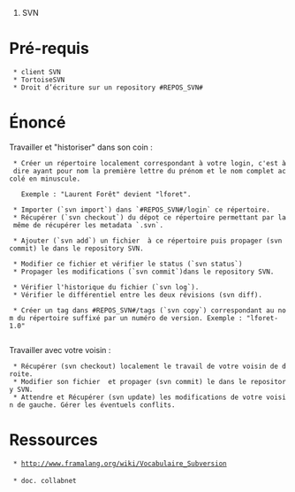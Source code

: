 #SVN

= Pré-requis =

  * client SVN
  * TortoiseSVN 
  * Droit d’écriture sur un repository #REPOS_SVN# 


= Énoncé =

Travailler et "historiser" dans son coin :

  * Créer un répertoire localement correspondant à votre login, c'est à dire ayant pour nom la première lettre du prénom et le nom complet accolé en minuscule. 

    Exemple : "Laurent Forêt" devient "lforet".
  
  * Importer (`svn import`) dans `#REPOS_SVN#/login` ce répertoire.
  * Récupérer (`svn checkout`) du dépot ce répertoire permettant par la même de récupérer les metadata `.svn`.

  * Ajouter (`svn add`) un fichier {{{readme.txt}}} à ce répertoire puis propager (svn commit) le dans le repository SVN.


  * Modifier ce fichier et vérifier le status (`svn status`)
  * Propager les modifications (`svn commit`)dans le repository SVN.

  * Vérifier l'historique du fichier (`svn log`).
  * Vérifier le différentiel entre les deux révisions (svn diff).

  * Créer un tag dans #REPOS_SVN#/tags (`svn copy`) correspondant au nom du répertoire suffixé par un numéro de version. Exemple : "lforet-1.0"
  
Travailler avec votre voisin :

  * Récupérer (svn checkout) localement le travail de votre voisin de droite.
  * Modifier son fichier {{{readme.txt}}} et propager (svn commit) le dans le repository SVN.
  * Attendre et Récupérer (svn update) les modifications de votre voisin de gauche. Gérer les éventuels conflits.

  


= Ressources =

  * http://www.framalang.org/wiki/Vocabulaire_Subversion
 
  * doc. collabnet 